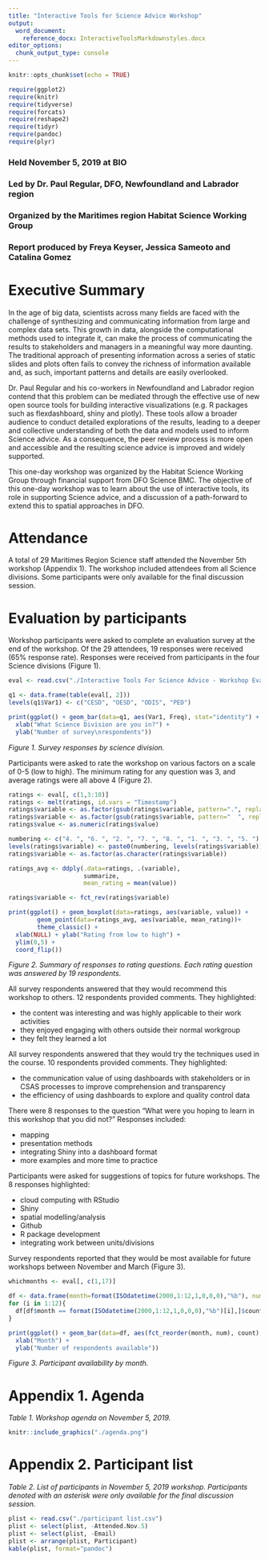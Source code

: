 ```yaml
---
title: "Interactive Tools for Science Advice Workshop"
output:
  word_document: 
    reference_docx: InteractiveToolsMarkdownstyles.docx
editor_options:
  chunk_output_type: console
---
```


```r
knitr::opts_chunk$set(echo = TRUE)

require(ggplot2)
require(knitr)
require(tidyverse)
require(forcats)
require(reshape2)
require(tidyr)
require(pandoc)
require(plyr)

```

### Held November 5, 2019 at BIO
### Led by Dr. Paul Regular, DFO, Newfoundland and Labrador region
### Organized by the Maritimes region Habitat Science Working Group
### Report produced by Freya Keyser, Jessica Sameoto and Catalina Gomez


# Executive Summary

In the age of big data, scientists across many fields are faced with the challenge of synthesizing and communicating information from large and complex data sets. This growth in data, alongside the computational methods used to integrate it, can make the process of communicating the results to stakeholders and managers in a meaningful way more daunting. The traditional approach of presenting information across a series of static slides and plots often fails to convey the richness of information available and, as such, important patterns and details are easily overlooked.

Dr. Paul Regular and his co-workers in Newfoundland and Labrador region contend that this problem can be mediated through the effective use of new open source tools for building interactive visualizations (e.g. R packages such as flexdashboard, shiny and plotly). These tools allow a broader audience to conduct detailed explorations of the results, leading to a deeper and collective understanding of both the data and models used to inform Science advice. As a consequence, the peer review process is more open and accessible and the resulting science advice is improved and widely supported.

This one-day workshop was organized by the Habitat Science Working Group through financial support from DFO Science BMC. The objective of this one-day workshop was to learn about the use of interactive tools, its role in supporting Science advice, and a discussion of a path-forward to extend this to spatial approaches in DFO.

# Attendance

A total of 29 Maritimes Region Science staff attended the November 5th workshop (Appendix 1). The workshop included attendees from all Science divisions. Some participants were only available for the final discussion session. 


# Evaluation by participants

Workshop participants were asked to complete an evaluation survey at the end of the workshop. Of the 29 attendees, 19 responses were received (65% response rate). Responses were received from participants in the four Science divisions (Figure 1).


```r
eval <- read.csv("./Interactive Tools For Science Advice - Workshop Evaluation .csv")

q1 <- data.frame(table(eval[, 2]))
levels(q1$Var1) <- c("CESD", "OESD", "ODIS", "PED")

print(ggplot() + geom_bar(data=q1, aes(Var1, Freq), stat="identity") + theme_classic() +
  xlab("What Science Division are you in?") +
  ylab("Number of survey\nrespondents"))  
```  

_Figure 1. Survey responses by science division._

Participants were asked to rate the workshop on various factors on a scale of 0-5 (low to high). The minimum rating for any question was 3, and average ratings were all above 4 (Figure 2). 


```r
ratings <- eval[, c(1,3:10)]
ratings <- melt(ratings, id.vars = "Timestamp")
ratings$variable <- as.factor(gsub(ratings$variable, pattern=".", replacement =" ", fixed=T))
ratings$variable <- as.factor(gsub(ratings$variable, pattern="  ", replacement =" ", fixed=T))
ratings$value <- as.numeric(ratings$value)

numbering <- c("4. ", "6. ", "2. ", "7. ", "8. ", "1. ", "3. ", "5. ")
levels(ratings$variable) <- paste0(numbering, levels(ratings$variable))
ratings$variable <- as.factor(as.character(ratings$variable))

ratings_avg <- ddply(.data=ratings, .(variable),
                     summarize,
                     mean_rating = mean(value))

ratings$variable <- fct_rev(ratings$variable)

print(ggplot() + geom_boxplot(data=ratings, aes(variable, value)) + 
        geom_point(data=ratings_avg, aes(variable, mean_rating))+
        theme_classic() +
  xlab(NULL) + ylab("Rating from low to high") + 
  ylim(0,5) +
  coord_flip())  

```  

_Figure 2. Summary of responses to rating questions. Each rating question was answered by 19 respondents._

All survey respondents answered that they would recommend this workshop to others. 12 respondents provided comments. They highlighted:

   * the content was interesting and was highly applicable to their work activities
   * they enjoyed engaging with others outside their normal workgroup
   * they felt they learned a lot
   
 
All survey respondents answered that they would try the techniques used in the course. 10 respondents provided comments. They highlighted:

   * the communication value of using dashboards with stakeholders or in CSAS processes to improve comprehension and transparency
   * the efficiency of using dashboards to explore and quality control data


There were 8 responses to the question "What were you hoping to learn in this workshop that you did not?" Responses included:

   * mapping
   * presentation methods
   * integrating Shiny into a dashboard format
   * more examples and more time to practice
 

Participants were asked for suggestions of topics for future workshops. The 8 responses highlighted:

   * cloud computing with RStudio
   * Shiny
   * spatial modelling/analysis
   * Github
   * R package development
   * integrating work between units/divisions
 
 

Survey respondents reported that they would be most available for future workshops between November and March (Figure 3).

```r
whichmonths <- eval[, c(1,17)]

df <- data.frame(month=format(ISOdatetime(2000,1:12,1,0,0,0),"%b"), num=1:12, count=NA)
for (i in 1:12){
  df[df$month == format(ISOdatetime(2000,1:12,1,0,0,0),"%b")[i],]$count <- length(grep(whichmonths[,2], pattern=format(ISOdatetime(2000,1:12,1,0,0,0),"%b")[i]))
}

print(ggplot() + geom_bar(data=df, aes(fct_reorder(month, num), count), stat="identity") + theme_classic() +
  xlab("Month") +
  ylab("Number of respondents available"))

```  

_Figure 3. Participant availability by month._


# Appendix 1. Agenda


_Table 1. Workshop agenda on November 5, 2019._ 
```r
knitr::include_graphics("./agenda.png")
```


# Appendix 2. Participant list 



_Table 2. List of participants in November 5, 2019 workshop. Participants denoted with an asterisk were only available for the final discussion session._
```r
plist <- read.csv("./participant list.csv")
plist <- select(plist, -Attended.Nov.5)
plist <- select(plist, -Email)
plist <- arrange(plist, Participant)
kable(plist, format="pandoc")
```

